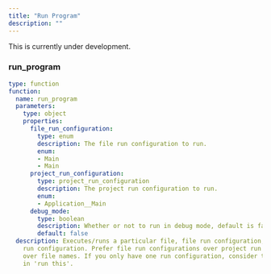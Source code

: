 ```yaml
---
title: "Run Program"
description: ""
---
```


<Warning>This is currently under development.</Warning>

### run_program

```yaml
type: function
function:
  name: run_program
  parameters:
    type: object
    properties:
      file_run_configuration:
        type: enum
        description: The file run configuration to run.
        enum:
        - Main
        - Main
      project_run_configuration:
        type: project_run_configuration
        description: The project run configuration to run.
        enum:
        - Application__Main
      debug_mode:
        type: boolean
        description: Whether or not to run in debug mode, default is false
        default: false
  description: Executes/runs a particular file, file run configuration, or project
    run configuration. Prefer file run configurations over project run configurations
    over file names. If you only have one run configuration, consider that the 'this'
    in 'run this'.
```